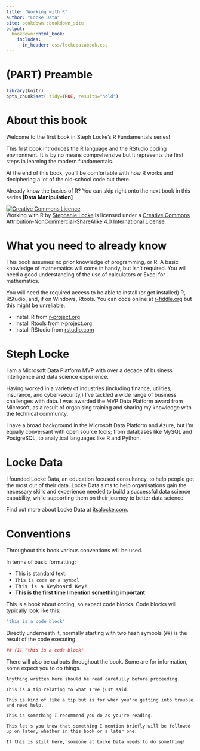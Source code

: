 ```yaml
---
title: "Working with R"
author: "Locke Data"
site: bookdown::bookdown_site
output:
  bookdown::html_book:
    includes:
      in_header: css/lockedatabook.css
---
```



# (PART) Preamble {-} 

```r
library(knitr)
opts_chunk$set( tidy=TRUE, results="hold") 
```




# About this book {-}
Welcome to the first book in Steph Locke's R Fundamentals series! 

This first book introduces the R language and the RStudio coding environment. It is by no means comprehensive but it represents the first steps in learning the modern fundamentals. 

At the end of this book, you'll be comfortable with how R works and deciphering a lot of the old-school code out there. 

Already know the basics of R? You can skip right onto the next book in this series **[Data Manipulation]**

<a rel="license" href="http://creativecommons.org/licenses/by-nc-sa/4.0/"><img alt="Creative Commons Licence" style="border-width:0" src="https://i.creativecommons.org/l/by-nc-sa/4.0/88x31.png" /></a><br /><span xmlns:dct="http://purl.org/dc/terms/" href="http://purl.org/dc/dcmitype/Text" property="dct:title" rel="dct:type">Working with R</span> by <a xmlns:cc="http://creativecommons.org/ns#" href="https://itsalocke.com/" property="cc:attributionName" rel="cc:attributionURL">Stephanie Locke</a> is licensed under a <a rel="license" href="http://creativecommons.org/licenses/by-nc-sa/4.0/">Creative Commons Attribution-NonCommercial-ShareAlike 4.0 International License</a>.

# What you need to already know {-}
This book assumes no prior knowledge of programming, or R. A basic knowledge of mathematics will come in handy, but isn't required. You will need a good understanding of the use of calculators or Excel for mathematics.

You will need the required access to be able to install (or get installed) R, RStudio, and, if on Windows, Rtools. You can code online at [r-fiddle.org](//www.r-fiddle.org/) but this might be unreliable. 

- Install R from [r-project.org]( https://cloud.r-project.org/)
- Install Rtools from  [r-project.org]( https://cloud.r-project.org/bin/windows/Rtools/)
- Install RStudio from [rstudio.com](https://www.rstudio.com/products/rstudio/download/#download)

# Steph Locke {-}
I am a Microsoft Data Platform MVP with over a decade of business intelligence and data science experience.

Having worked in a variety of industries (including finance, utilities, insurance, and cyber-security,) I've tackled a wide range of business challenges with data. I was awarded the MVP Data Platform award from Microsoft, as a result of organising training and sharing my knowledge with the technical community.

I have a broad background in the Microsoft Data Platform and Azure, but I’m equally conversant with open source tools; from databases like MySQL and PostgreSQL, to analytical languages like R and Python.

# Locke Data {-}
I founded Locke Data, an education focused consultancy, to help people get the most out of their data. Locke Data aims to help organisations gain the necessary skills and experience needed to build a successful data science capability, while supporting them on their journey to better data science.

Find out more about Locke Data at [itsalocke.com](https://itsalocke.com/about/). 

# Conventions {-}

Throughout this book various conventions will be used.

In terms of basic formatting:

- This is standard text.
- `This is code or a symbol`
- <kbd>This is a Keyboard Key!</kbd>
- **This is the first time I mention something important**

This is a book about coding, so expect code blocks. Code blocks will typically look like this:

```r
"this is a code block"
```

Directly underneath it, normally starting with two hash symbols (`##`) is the result of the code executing.

```r
## [1] "this is a code block"
```

There will also be callouts throughout the book. Some are for information, some expect you to do things.

```block
Anything written here should be read carefully before proceeding.
```

```block
This is a tip relating to what I've just said.
```

```block
This is kind of like a tip but is for when you're getting into trouble and need help.
```

```block
This is something I recommend you do as you're reading.
```

```block
This let's you know that something I mention briefly will be followed up on later, whether in this book or a later one.
```

```block
If this is still here, someone at Locke Data needs to do something!
```

